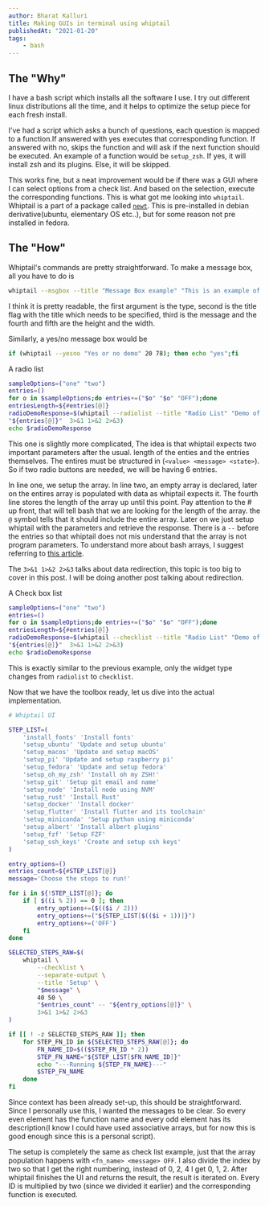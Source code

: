 ```yaml
---
author: Bharat Kalluri
title: Making GUIs in terminal using whiptail
publishedAt: "2021-01-20"
tags:
    - bash
---
```


## The "Why"

I have a bash script which installs all the software I use. I try out different linux distributions all the time, and it
helps to optimize the setup piece for each fresh install.

I've had a script which asks a bunch of questions, each question is mapped to a function.If answered with yes executes that
corresponding function. If answered with no, skips the function and will ask if the next function should be executed. An example of
a function would be `setup_zsh`. If yes, it will install zsh and its plugins. Else, it will be skipped.

This works fine, but a neat improvement would be if there was a GUI where I can select options from a check list. And
based on the selection, execute the corresponding functions. This is what got me looking into `whiptail`. Whiptail is a
part of a package called [`newt`](<https://en.wikipedia.org/wiki/Newt_(programming_library)>). This is pre-installed in
debian derivative(ubuntu, elementary OS etc..), but for some reason not pre installed in fedora.

## The "How"

Whiptail's commands are pretty straightforward. To make a message box, all you have to do is

```sh
whiptail --msgbox --title "Message Box example" "This is an example of a message box" 20 78
```

I think it is pretty readable, the first argument is the type, second is the title flag with the title which needs to be
specified, third is the message and the fourth and fifth are the height and the width.

Similarly, a yes/no message box would be

```sh
if (whiptail --yesno "Yes or no demo" 20 78); then echo "yes";fi
```

A radio list

```sh
sampleOptions=("one" "two")
entries=()
for o in $sampleOptions;do entries+=("$o" "$o" "OFF");done
entriesLength=${#entries[@]}
radioDemoResponse=$(whiptail --radiolist --title "Radio List" "Demo of a radio list" 20 78 $entriesLength --
"${entries[@]}"  3>&1 1>&2 2>&3)
echo $radioDemoResponse
```

This one is slightly more complicated, The idea is that whiptail expects two important parameters after the usual.
length of the enties and the entries themselves. The entires must be structured in (`<value> <message> <state>`). So if
two radio buttons are needed, we will be having 6 entries.

In line one, we setup the array. In line two, an empty array is declared, later on the entires array is populated with
data as whiptail expects it. The fourth line stores the length of the array up until this point. Pay attention to the #
up front, that will tell bash that we are looking for the length of the array. the `@` symbol tells that it should
include the entire array. Later on we just setup whiptail with the parameters and retrieve the response. There is a
`--` before the entries so that whiptail does not mis understand that the array is not program parameters. To understand
more about bash arrays, I suggest referring to [this article](https://opensource.com/article/18/5/you-dont-know-bash-intro-bash-arrays).

The `3>&1 1>&2 2>&3` talks about data redirection, this topic is too big to cover in this post. I will be doing another
post talking about redirection.

A Check box list

```sh
sampleOptions=("one" "two")
entries=()
for o in $sampleOptions;do entries+=("$o" "$o" "OFF");done
entriesLength=${#entries[@]}
radioDemoResponse=$(whiptail --checklist --title "Radio List" "Demo of a radio list" 20 78 $entriesLength --
"${entries[@]}"  3>&1 1>&2 2>&3)
echo $radioDemoResponse
```

This is exactly similar to the previous example, only the widget type changes from `radiolist` to `checklist`.

Now that we have the toolbox ready, let us dive into the actual implementation.

```sh
# Whiptail UI

STEP_LIST=(
    'install_fonts' 'Install fonts'
    'setup_ubuntu' 'Update and setup ubuntu'
    'setup_macos' 'Update and setup macOS'
    'setup_pi' 'Update and setup raspberry pi'
    'setup_fedora' 'Update and setup fedora'
    'setup_oh_my_zsh' 'Install oh my ZSH!'
    'setup_git' 'Setup git email and name'
    'setup_node' 'Install node using NVM'
    'setup_rust' 'Install Rust'
    'setup_docker' 'Install docker'
    'setup_flutter' 'Install flutter and its toolchain'
    'setup_miniconda' 'Setup python using miniconda'
    'setup_albert' 'Install albert plugins'
    'setup_fzf' 'Setup FZF'
    'setup_ssh_keys' 'Create and setup ssh keys'
)

entry_options=()
entries_count=${#STEP_LIST[@]}
message='Choose the steps to run!'

for i in ${!STEP_LIST[@]}; do
    if [ $((i % 2)) == 0 ]; then
        entry_options+=($(($i / 2)))
        entry_options+=("${STEP_LIST[$(($i + 1))]}")
        entry_options+=('OFF')
    fi
done

SELECTED_STEPS_RAW=$(
    whiptail \
        --checklist \
        --separate-output \
        --title 'Setup' \
        "$message" \
        40 50 \
        "$entries_count" -- "${entry_options[@]}" \
        3>&1 1>&2 2>&3
)

if [[ ! -z SELECTED_STEPS_RAW ]]; then
    for STEP_FN_ID in ${SELECTED_STEPS_RAW[@]}; do
        FN_NAME_ID=$(($STEP_FN_ID * 2))
        STEP_FN_NAME="${STEP_LIST[$FN_NAME_ID]}"
        echo "---Running ${STEP_FN_NAME}---"
        $STEP_FN_NAME
    done
fi
```

Since context has been already set-up, this should be straightforward. Since I personally use this, I wanted the
messages to be clear. So every even element has the function name and every odd element has its description(I know I
could have used associative arrays, but for now this is good enough since this is a personal script).

The setup is completely the same as check list example, just that the array population happens with `<fn_name> <message> OFF`. I also divide the index by two so that I get the right numbering, instead of 0, 2, 4 I get 0, 1, 2. After whiptail
finishes the UI and returns the result, the result is iterated on. Every ID is multiplied by two (since we divided it
earlier) and the corresponding function is executed.

